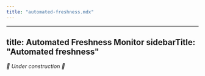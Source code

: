 ```yaml
---
title: "automated-freshness.mdx"
---
```


---
title: Automated Freshness Monitor
sidebarTitle: "Automated freshness"
---

_🚧 Under construction 🚧_